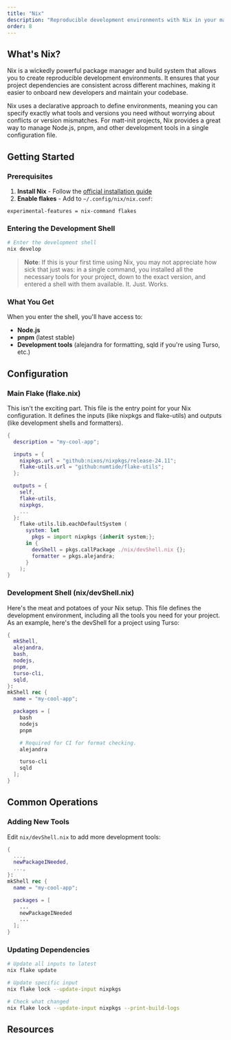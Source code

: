 ```yaml
---
title: "Nix"
description: "Reproducible development environments with Nix in your matt-init project"
order: 8
---
```


## What's Nix?

Nix is a wickedly powerful package manager and build system that allows you to create reproducible development environments. It ensures that your project dependencies are consistent across different machines, making it easier to onboard new developers and maintain your codebase.

Nix uses a declarative approach to define environments, meaning you can specify exactly what tools and versions you need without worrying about conflicts or version mismatches. For matt-init projects, Nix provides a great way to manage Node.js, pnpm, and other development tools in a single configuration file.

## Getting Started

### Prerequisites
1. **Install Nix** - Follow the [official installation guide](https://nixos.org/download.html)
2. **Enable flakes** - Add to `~/.config/nix/nix.conf`:
```
experimental-features = nix-command flakes
```

### Entering the Development Shell
```bash
# Enter the development shell
nix develop
```

> **Note**: If this is your first time using Nix, you may not appreciate how sick that just was: in a single command, you installed all the necessary tools for your project, down to the exact version, and entered a shell with them available. It. Just. Works.

### What You Get
When you enter the shell, you'll have access to:
- **Node.js**
- **pnpm** (latest stable)
- **Development tools** (alejandra for formatting, sqld if you're using Turso, etc.)

## Configuration

### Main Flake (flake.nix)

This isn't the exciting part. This file is the entry point for your Nix configuration. It defines the inputs (like nixpkgs and flake-utils) and outputs (like development shells and formatters).

```nix
{
  description = "my-cool-app";

  inputs = {
    nixpkgs.url = "github:nixos/nixpkgs/release-24.11";
    flake-utils.url = "github:numtide/flake-utils";
  };

  outputs = {
    self,
    flake-utils,
    nixpkgs,
    ...
  }:
    flake-utils.lib.eachDefaultSystem (
      system: let
        pkgs = import nixpkgs {inherit system;};
      in {
        devShell = pkgs.callPackage ./nix/devShell.nix {};
        formatter = pkgs.alejandra;
      }
    );
}

```

### Development Shell (nix/devShell.nix)

Here's the meat and potatoes of your Nix setup. This file defines the development environment, including all the tools you need for your project. As an example, here's the devShell for a project using Turso:

```nix
{
  mkShell,
  alejandra,
  bash,
  nodejs,
  pnpm,
  turso-cli,
  sqld,
}:
mkShell rec {
  name = "my-cool-app";

  packages = [
    bash
    nodejs
    pnpm

    # Required for CI for format checking.
    alejandra

    turso-cli
    sqld
  ];
}
```

## Common Operations

### Adding New Tools
Edit `nix/devShell.nix` to add more development tools:

```nix
{
  ...,
  newPackageINeeded,
  ...,
}:
mkShell rec {
  name = "my-cool-app";

  packages = [
    ...
    newPackageINeeded
    ...
  ];
}
```

### Updating Dependencies
```bash
# Update all inputs to latest
nix flake update

# Update specific input
nix flake lock --update-input nixpkgs

# Check what changed
nix flake lock --update-input nixpkgs --print-build-logs
```

## Resources

<div className="grid grid-cols-1 md:grid-cols-2 gap-4">
  <CardLink
    href="https://nixos.org/manual/nix/stable/"
    title="Nix Manual"
    description="Official Nix documentation"
  />
  <CardLink
    href="https://nixos.wiki/wiki/Flakes"
    title="Nix Flakes Guide"
    description="Learn about Nix Flakes and how to use them"
  />
  <CardLink
    href="https://zero-to-nix.com/"
    title="Zero to Nix"
    description="Beginner-friendly guide to Nix"
  />
  <CardLink
    href="https://mitchellh.com/writing/nix-with-dockerfiles"
    title="Nix with Dockerfiles"
    description="A bit tangential, but a great read if you're on the fence about Nix"
  />
</div>